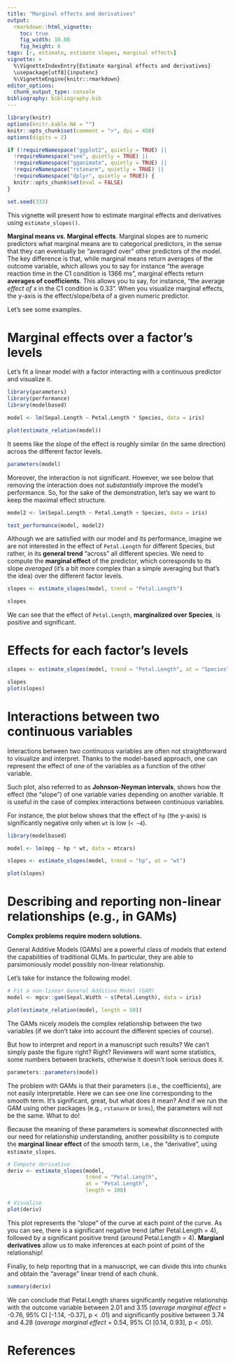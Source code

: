 ```yaml
---
title: "Marginal effects and derivatives"
output: 
  rmarkdown::html_vignette:
    toc: true
    fig_width: 10.08
    fig_height: 6
tags: [r, estimate, estimate slopes, marginal effects]
vignette: >
  %\VignetteIndexEntry{Estimate marginal effects and derivatives}
  \usepackage[utf8]{inputenc}
  %\VignetteEngine{knitr::rmarkdown}
editor_options: 
  chunk_output_type: console
bibliography: bibliography.bib
---
```


```r
library(knitr)
options(knitr.kable.NA = "")
knitr::opts_chunk$set(comment = ">", dpi = 450)
options(digits = 2)

if (!requireNamespace("ggplot2", quietly = TRUE) ||
  !requireNamespace("see", quietly = TRUE) ||
  !requireNamespace("gganimate", quietly = TRUE) ||
  !requireNamespace("rstanarm", quietly = TRUE) ||
  !requireNamespace("dplyr", quietly = TRUE)) {
  knitr::opts_chunk$set(eval = FALSE)
}

set.seed(333)
```

This vignette will present how to estimate marginal effects and derivatives using
`estimate_slopes()`.

**Marginal means *vs.* Marginal effects**. Marginal slopes are to numeric predictors what marginal means are to categorical predictors, in the sense that they can eventually be "averaged over" other predictors of the model. The key difference is that, while marginal means return averages of the outcome variable, which allows you to say for instance "the average reaction time in the C1 condition is 1366 ms", marginal effects return **averages of coefficients**. This allows you to say, for instance, "the average *effect of x* in the C1 condition is 0.33". When you visualize marginal effects, the y-axis is the effect/slope/beta of a given numeric predictor.

Let's see some examples.

# Marginal effects over a factor's levels

Let's fit a linear model with a factor interacting with a continuous predictor and visualize it. 

```r
library(parameters)
library(performance)
library(modelbased)

model <- lm(Sepal.Length ~ Petal.Length * Species, data = iris)

plot(estimate_relation(model))
```

It seems like the slope of the effect is roughly similar (in the same direction) across the different factor levels.

```r
parameters(model)
```

Moreover, the interaction is not significant. However, we see below that removing the interaction does not *substantially* improve the model's performance. So, for the sake of the demonstration, let's say we want to keep the maximal effect structure.

```r
model2 <- lm(Sepal.Length ~ Petal.Length + Species, data = iris)

test_performance(model, model2)
```

Although we are satisfied with our model and its performance, imagine we are not interested in the effect of `Petal.Length` for different Species, but rather, in its **general trend** "across" all different species. We need to compute the **marginal effect** of the predictor, which corresponds to its slope *averaged* (it's a bit more complex than a simple averaging but that's the idea) over the different factor levels.

```r
slopes <- estimate_slopes(model, trend = "Petal.Length")

slopes
```

We can see that the effect of `Petal.Length`, **marginalized over Species**, is positive and significant.

# Effects for each factor's levels


```r
slopes <- estimate_slopes(model, trend = "Petal.Length", at = "Species")

slopes
plot(slopes)
```


# Interactions between two continuous variables

Interactions between two continuous variables are often not straightforward to visualize and interpret. Thanks to the model-based approach, one can represent the effect of one of the variables as a function of the other variable.

Such plot, also referred to as **Johnson-Neyman intervals**, shows how the effect (the "slope") of one variable varies depending on another variable. It is useful in the case of complex interactions between continuous variables.

For instance, the plot below shows that the effect of `hp` (the y-axis) is significantly negative only when `wt` is low (`< ~4`).

```r
library(modelbased)

model <- lm(mpg ~ hp * wt, data = mtcars)

slopes <- estimate_slopes(model, trend = "hp", at = "wt")

plot(slopes)
```

# Describing and reporting non-linear relationships (e.g., in GAMs)

**Complex problems require modern solutions.**

General Additive Models (GAMs) are a powerful class of models that extend the capabilities of traditional GLMs. In particular, they are able to parsimoniously model possibly non-linear relationship.

Let's take for instance the following model:

```r
# Fit a non-linear General Additive Model (GAM)
model <- mgcv::gam(Sepal.Width ~ s(Petal.Length), data = iris)

plot(estimate_relation(model, length = 50))
```

The GAMs nicely models the complex relationship between the two variables (if we don't take into account the different species of course).

But how to interpret and report in a manuscript such results? We can't simply paste the figure right? Right? Reviewers will want some statistics, some numbers between brackets, otherwise it doesn't look serious does it.

```r
parameters::parameters(model)
```


The problem with GAMs is that their parameters (i.e., the coefficients), are not easily interpretable. Here we can see one line corresponding to the smooth term. It's significant, great, but what does it mean? And if we run the GAM using other packages (e.g., `rstanarm` or `brms`), the parameters will not be the same. What to do!

Because the meaning of these parameters is somewhat disconnected with our need for relationship understanding, another possibility is to compute the **marginal linear effect** of the smooth term, i.e., the "derivative", using `estimate_slopes`.

```r
# Compute derivative
deriv <- estimate_slopes(model, 
                         trend = "Petal.Length", 
                         at = "Petal.Length",
                         length = 100)

# Visualise
plot(deriv)
```

This plot represents the "slope" of the curve at each point of the curve. As you can see, there is a significant negative trend (after Petal.Length = 4), followed by a significant positive trend (around Petal.Length = 4). **Margianl derivatives** allow us to make inferences at each point of point of the relationship!

Finally, to help reporting that in a manuscript, we can divide this into chunks and obtain the "average" linear trend of each chunk.

```r
summary(deriv)
```


We can conclude that Petal.Length shares significantly negative relationship with the outcome variable between 2.01 and 3.15 (*average marginal effect* = -0.76, 95\% CI [-1.14, -0.37], p < .01) and significantly positive between 3.74 and 4.28 (*average marginal effect* = 0.54, 95\% CI [0.14,  0.93], p < .05).


# References

